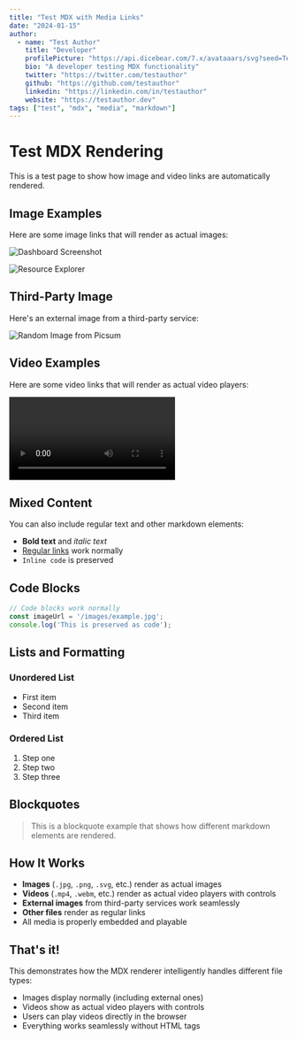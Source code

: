 ```yaml
---
title: "Test MDX with Media Links"
date: "2024-01-15"
author:
  - name: "Test Author"
    title: "Developer"
    profilePicture: "https://api.dicebear.com/7.x/avataaars/svg?seed=TestAuthor"
    bio: "A developer testing MDX functionality"
    twitter: "https://twitter.com/testauthor"
    github: "https://github.com/testauthor"
    linkedin: "https://linkedin.com/in/testauthor"
    website: "https://testauthor.dev"
tags: ["test", "mdx", "media", "markdown"]
---
```


# Test MDX Rendering

This is a test page to show how image and video links are automatically rendered.

## Image Examples

Here are some image links that will render as actual images:

![Dashboard Screenshot](/images/features/kubernetes-dashboard/dashboard.svg)

![Resource Explorer](/images/solutions/by-size/startups/resource-explorer.svg)

## Third-Party Image

Here's an external image from a third-party service:

![Random Image from Picsum](https://picsum.photos/800/400?random=1)

## Video Examples

Here are some video links that will render as actual video players:

![Intro Video](/videos/intro.mp4)

## Mixed Content

You can also include regular text and other markdown elements:

- **Bold text** and *italic text*
- [Regular links](https://example.com) work normally
- `Inline code` is preserved

## Code Blocks

```javascript
// Code blocks work normally
const imageUrl = '/images/example.jpg';
console.log('This is preserved as code');
```

## Lists and Formatting

### Unordered List
- First item
- Second item
- Third item

### Ordered List
1. Step one
2. Step two
3. Step three

## Blockquotes

> This is a blockquote example that shows how different markdown elements are rendered.

## How It Works

- **Images** (`.jpg`, `.png`, `.svg`, etc.) render as actual images
- **Videos** (`.mp4`, `.webm`, etc.) render as actual video players with controls
- **External images** from third-party services work seamlessly
- **Other files** render as regular links
- All media is properly embedded and playable

## That's it!

This demonstrates how the MDX renderer intelligently handles different file types:
- Images display normally (including external ones)
- Videos show as actual video players with controls
- Users can play videos directly in the browser
- Everything works seamlessly without HTML tags 